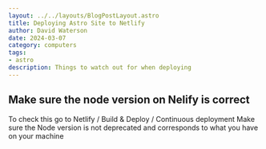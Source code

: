 ```yaml
---
layout: ../../layouts/BlogPostLayout.astro
title: Deploying Astro Site to Netlify
author: David Waterson
date: 2024-03-07
category: computers
tags:
- astro
description: Things to watch out for when deploying
---
```


## Make sure the node version on Nelify is correct

To check this go to Netlify / Build & Deploy / Continuous deployment
Make sure the Node version is not deprecated and corresponds to what you have on your machine
